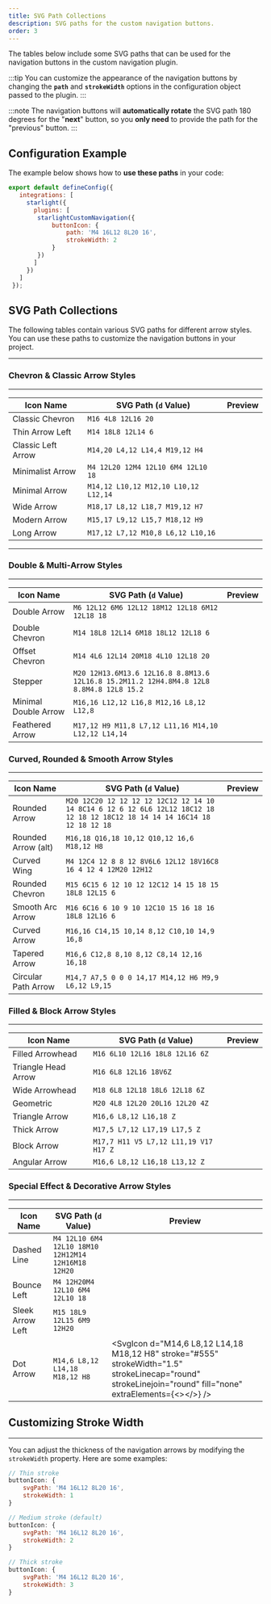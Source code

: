 ```yaml
---
title: SVG Path Collections
description: SVG paths for the custom navigation buttons.
order: 3
---
```



The tables below include some SVG paths that can be used for the navigation buttons in the custom navigation plugin.

:::tip
You can customize the appearance of the navigation buttons by changing the **`path`** and **`strokeWidth`** options in the configuration object passed to the plugin. 
:::

:::note
The navigation buttons will **automatically rotate** the SVG path 180 degrees for the "**next**" button, so you **only need** to provide the path for the "previous" button.
:::

## Configuration Example

The example below shows how to **use these paths** in your code:
```javascript title="astro.config.mjs"
export default defineConfig({
   integrations: [
     starlight({
       plugins: [
        starlightCustomNavigation({ 
            buttonIcon: {
                path: 'M4 16L12 8L20 16',
                strokeWidth: 2
            }
        })
       ]
     })
   ]
 });
```

## SVG Path Collections
The following tables contain various SVG paths for different arrow styles. You can use these paths to customize the navigation buttons in your project.

---

### Chevron & Classic Arrow Styles
---

| Icon Name           | SVG Path (`d` Value)                                                  | Preview |
| ------------------- | ------------------------------------------------------------------- | ---- |
| Classic Chevron     | `M16 4L8 12L16 20`                                                  | <SvgIcon d="M16 4L8 12L16 20" stroke="blue" strokeWidth="2" />    |
| Thin Arrow Left     | `M14 18L8 12L14 6`                                                 | <SvgIcon d="M14 18L8 12L14 6" stroke="blue" strokeWidth="2" />    |
| Classic Left Arrow  | `M14,20 L4,12 L14,4 M19,12 H4`                                     | <SvgIcon d="M14,20 L4,12 L14,4 M19,12 H4" stroke="#555" strokeWidth="1.5" strokeLinecap="round" strokeLinejoin="round" fill="none" /> |
| Minimalist Arrow    | `M4 12L20 12M4 12L10 6M4 12L10 18`                                 | <SvgIcon d="M4 12L20 12M4 12L10 6M4 12L10 18" stroke="blue" strokeWidth="2" />    |
| Minimal Arrow       | `M14,12 L10,12 M12,10 L10,12 L12,14`                               | <SvgIcon d="M14,12 L10,12 M12,10 L10,12 L12,14" stroke="#555" strokeWidth="1.5" strokeLinecap="round" strokeLinejoin="round" fill="none" /> |
| Wide Arrow          | `M18,17 L8,12 L18,7 M19,12 H7`                                     | <SvgIcon d="M18,17 L8,12 L18,7 M19,12 H7" stroke="#555" strokeWidth="1.5" strokeLinecap="round" strokeLinejoin="round" fill="none" /> |
| Modern Arrow        | `M15,17 L9,12 L15,7 M18,12 H9`                                     | <SvgIcon d="M15,17 L9,12 L15,7 M18,12 H9" stroke="#555" strokeWidth="1.5" strokeLinecap="round" strokeLinejoin="round" fill="none" /> |
| Long Arrow          | `M17,12 L7,12 M10,8 L6,12 L10,16`                                  | <SvgIcon d="M17,12 L7,12 M10,8 L6,12 L10,16" stroke="#555" strokeWidth="1.5" strokeLinecap="round" strokeLinejoin="round" fill="none" /> |

---

### Double & Multi-Arrow Styles

---

| Icon Name           | SVG Path (`d` Value)                                                  | Preview |
| ------------------- | ------------------------------------------------------------------- | ---- |
| Double Arrow        | `M6 12L12 6M6 12L12 18M12 12L18 6M12 12L18 18`                      | <SvgIcon d="M6 12L12 6M6 12L12 18M12 12L18 6M12 12L18 18" stroke="blue" strokeWidth="2" />    |
| Double Chevron      | `M14 18L8 12L14 6M18 18L12 12L18 6`                                 | <SvgIcon d="M14 18L8 12L14 6M18 18L12 12L18 6" stroke="blue" strokeWidth="2" />    |
| Offset Chevron      | `M14 4L6 12L14 20M18 4L10 12L18 20`                                 | <SvgIcon d="M14 4L6 12L14 20M18 4L10 12L18 20" stroke="blue" strokeWidth="2" />    |
| Stepper            | `M20 12H13.6M13.6 12L16.8 8.8M13.6 12L16.8 15.2M11.2 12H4.8M4.8 12L8 8.8M4.8 12L8 15.2` | <SvgIcon d="M20 12H13.6M13.6 12L16.8 8.8M13.6 12L16.8 15.2M11.2 12H4.8M4.8 12L8 8.8M4.8 12L8 15.2" stroke="blue" strokeWidth="2" /> |
| Minimal Double Arrow | `M16,16 L12,12 L16,8 M12,16 L8,12 L12,8` | <SvgIcon d="M16,16 L12,12 L16,8 M12,16 L8,12 L12,8" stroke="#555" strokeWidth="1.5" strokeLinecap="round" strokeLinejoin="round" fill="none" /> |
| Feathered Arrow     | `M17,12 H9 M11,8 L7,12 L11,16 M14,10 L12,12 L14,14`                | <SvgIcon d="M17,12 H9 M11,8 L7,12 L11,16 M14,10 L12,12 L14,14" stroke="#555" strokeWidth="1.5" strokeLinecap="round" strokeLinejoin="round" fill="none" /> |



### Curved, Rounded & Smooth Arrow Styles
---

| Icon Name           | SVG Path (`d` Value)                                                  | Preview |
| ------------------- | ------------------------------------------------------------------- | ---- |
| Rounded Arrow       | `M20 12C20 12 12 12 12 12C12 12 14 10 14 8C14 6 12 6 12 6L6 12L12 18C12 18 12 18 12 18C12 18 14 14 14 16C14 18 12 18 12 18` | <SvgIcon d="M20 12C20 12 12 12 12 12C12 12 14 10 14 8C14 6 12 6 12 6L6 12L12 18C12 18 12 18 12 18C12 18 14 14 14 16C14 18 12 18 12 18" stroke="blue" strokeWidth="2" />    |
| Rounded Arrow (alt) | `M16,18 Q16,18 10,12 Q10,12 16,6 M18,12 H8`                         | <SvgIcon d="M16,18 Q16,18 10,12 Q10,12 16,6 M18,12 H8" stroke="#555" strokeWidth="1.5" strokeLinecap="round" strokeLinejoin="round" fill="none" /> |
| Curved Wing         | `M4 12C4 12 8 8 12 8V6L6 12L12 18V16C8 16 4 12 4 12M20 12H12`     | <SvgIcon d="M4 12C4 12 8 8 12 8V6L6 12L12 18V16C8 16 4 12 4 12M20 12H12" stroke="blue" strokeWidth="2" />    |
| Rounded Chevron     | `M15 6C15 6 12 10 12 12C12 14 15 18 15 18L8 12L15 6`              | <SvgIcon d="M15 6C15 6 12 10 12 12C12 14 15 18 15 18L8 12L15 6" stroke="blue" strokeWidth="2" /> |
| Smooth Arc Arrow    | `M16 6C16 6 10 9 10 12C10 15 16 18 16 18L8 12L16 6`               | <SvgIcon d="M16 6C16 6 10 9 10 12C10 15 16 18 16 18L8 12L16 6" stroke="blue" strokeWidth="2" /> |
| Curved Arrow        | `M16,16 C14,15 10,14 8,12 C10,10 14,9 16,8`                        | <SvgIcon d="M16,16 C14,15 10,14 8,12 C10,10 14,9 16,8" stroke="#555" strokeWidth="1.5" strokeLinecap="round" strokeLinejoin="round" fill="none" /> |
| Tapered Arrow       | `M16,6 C12,8 8,10 8,12 C8,14 12,16 16,18`                          | <SvgIcon d="M16,6 C12,8 8,10 8,12 C8,14 12,16 16,18" stroke="#555" strokeWidth="1.5" strokeLinecap="round" strokeLinejoin="round" fill="none" /> |
| Circular Path Arrow | `M14,7 A7,5 0 0 0 14,17 M14,12 H6 M9,9 L6,12 L9,15`                | <SvgIcon d="M14,7 A7,5 0 0 0 14,17 M14,12 H6 M9,9 L6,12 L9,15" stroke="#555" strokeWidth="1.5" strokeLinecap="round" strokeLinejoin="round" fill="none" /> |


### Filled & Block Arrow Styles
---

| Icon Name           | SVG Path (`d` Value)                                                  | Preview |
| ------------------- | ------------------------------------------------------------------- | ---- |
| Filled Arrowhead    | `M16 6L10 12L16 18L8 12L16 6Z`                                      | <SvgIcon d="M16 6L10 12L16 18L8 12L16 6Z" stroke="blue" strokeWidth="2" />    |
| Triangle Head Arrow | `M16 6L8 12L16 18V6Z`                                               | <SvgIcon d="M16 6L8 12L16 18V6Z" stroke="blue" strokeWidth="2" />    |
| Wide Arrowhead      | `M18 6L8 12L18 18L6 12L18 6Z`                                       | <SvgIcon d="M18 6L8 12L18 18L6 12L18 6Z" stroke="blue" strokeWidth="2" />    |
| Geometric           | `M20 4L8 12L20 20L16 12L20 4Z`                                      | <SvgIcon d="M20 4L8 12L20 20L16 12L20 4Z" stroke="blue" strokeWidth="2" fill="none" /> |
| Triangle Arrow      | `M16,6 L8,12 L16,18 Z`                                              | <SvgIcon d="M16,6 L8,12 L16,18 Z" stroke="#555" strokeWidth="0.5" strokeLinejoin="round" fill="#fff" /> |
| Thick Arrow         | `M17,5 L7,12 L17,19 L17,5 Z`                                        | <SvgIcon d="M17,5 L7,12 L17,19 L17,5 Z" stroke="#555" strokeWidth="0.5" strokeLinejoin="round" fill="#fff" /> |
| Block Arrow         | `M17,7 H11 V5 L7,12 L11,19 V17 H17 Z`                               | <SvgIcon d="M17,7 H11 V5 L7,12 L11,19 V17 H17 Z" stroke="#000" strokeWidth="0.5" fill="#fff" /> |
| Angular Arrow       | `M16,6 L8,12 L16,18 L13,12 Z`                                       | <SvgIcon d="M16,6 L8,12 L16,18 L13,12 Z" stroke="#555" strokeWidth="0.5" fill="#fff" /> |


### Special Effect & Decorative Arrow Styles
---

| Icon Name           | SVG Path (`d` Value)                                                  | Preview |
| ------------------- | ------------------------------------------------------------------- | ---- |
| Dashed Line         | `M4 12L10 6M4 12L10 18M10 12H12M14 12H16M18 12H20`                  | <SvgIcon d="M4 12L10 6M4 12L10 18M10 12H12M14 12H16M18 12H20" stroke="blue" strokeWidth="2" />    |
| Bounce Left         | `M4 12H20M4 12L10 6M4 12L10 18`                                     | <SvgIcon d="M4 12H20M4 12L10 6M4 12L10 18" stroke="blue" strokeWidth="2" />    |
| Sleek Arrow Left    | `M15 18L9 12L15 6M9 12H20`                                          | <SvgIcon d="M15 18L9 12L15 6M9 12H20" stroke="blue" strokeWidth="2" />    |
| Dot Arrow           | `M14,6 L8,12 L14,18 M18,12 H8`                                      | <SvgIcon d="M14,6 L8,12 L14,18 M18,12 H8" stroke="#555" strokeWidth="1.5" strokeLinecap="round" strokeLinejoin="round" fill="none" extraElements={<><circle cx="18" cy="12" r="1" fill="#555"/><circle cx="8" cy="12" r="1" fill="#555"/></>} /> |

## Customizing Stroke Width
---

You can adjust the thickness of the navigation arrows by modifying the `strokeWidth` property. Here are some examples:

```javascript
// Thin stroke
buttonIcon: {
    svgPath: 'M4 16L12 8L20 16',
    strokeWidth: 1
}

// Medium stroke (default)
buttonIcon: {
    svgPath: 'M4 16L12 8L20 16',
    strokeWidth: 2
}

// Thick stroke
buttonIcon: {
    svgPath: 'M4 16L12 8L20 16',
    strokeWidth: 3
}
```